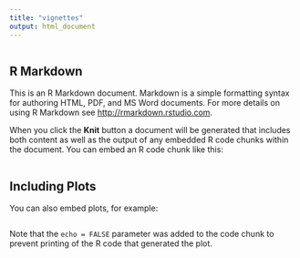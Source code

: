 ```yaml
---
title: "vignettes"
output: html_document
---
```


```r







```

## R Markdown

This is an R Markdown document. Markdown is a simple formatting syntax for authoring HTML, PDF, and MS Word documents. For more details on using R Markdown see <http://rmarkdown.rstudio.com>.

When you click the **Knit** button a document will be generated that includes both content as well as the output of any embedded R code chunks within the document. You can embed an R code chunk like this:

```r





```

## Including Plots

You can also embed plots, for example:

```r





```

Note that the `echo = FALSE` parameter was added to the code chunk to prevent printing of the R code that generated the plot.
